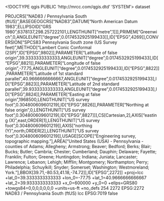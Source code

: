 <!DOCTYPE qgis PUBLIC 'http://mrcc.com/qgis.dtd' 'SYSTEM'>
<qgis version="3.30.0-'s-Hertogenbosch">
  <identifier></identifier>
  <parentidentifier></parentidentifier>
  <language></language>
  <type>dataset</type>
  <title></title>
  <abstract></abstract>
  <links/>
  <dates/>
  <fees></fees>
  <encoding></encoding>
  <crs>
    <spatialrefsys nativeFormat="Wkt">
      <wkt>PROJCRS["NAD83 / Pennsylvania South (ftUS)",BASEGEOGCRS["NAD83",DATUM["North American Datum 1983",ELLIPSOID["GRS 1980",6378137,298.257222101,LENGTHUNIT["metre",1]]],PRIMEM["Greenwich",0,ANGLEUNIT["degree",0.0174532925199433]],ID["EPSG",4269]],CONVERSION["SPCS83 Pennsylvania South zone (US Survey feet)",METHOD["Lambert Conic Conformal (2SP)",ID["EPSG",9802]],PARAMETER["Latitude of false origin",39.3333333333333,ANGLEUNIT["degree",0.0174532925199433],ID["EPSG",8821]],PARAMETER["Longitude of false origin",-77.75,ANGLEUNIT["degree",0.0174532925199433],ID["EPSG",8822]],PARAMETER["Latitude of 1st standard parallel",40.9666666666667,ANGLEUNIT["degree",0.0174532925199433],ID["EPSG",8823]],PARAMETER["Latitude of 2nd standard parallel",39.9333333333333,ANGLEUNIT["degree",0.0174532925199433],ID["EPSG",8824]],PARAMETER["Easting at false origin",1968500,LENGTHUNIT["US survey foot",0.304800609601219],ID["EPSG",8826]],PARAMETER["Northing at false origin",0,LENGTHUNIT["US survey foot",0.304800609601219],ID["EPSG",8827]]],CS[Cartesian,2],AXIS["easting (X)",east,ORDER[1],LENGTHUNIT["US survey foot",0.304800609601219]],AXIS["northing (Y)",north,ORDER[2],LENGTHUNIT["US survey foot",0.304800609601219]],USAGE[SCOPE["Engineering survey, topographic mapping."],AREA["United States (USA) - Pennsylvania - counties of Adams; Allegheny; Armstrong; Beaver; Bedford; Berks; Blair; Bucks; Butler; Cambria; Chester; Cumberland; Dauphin; Delaware; Fayette; Franklin; Fulton; Greene; Huntingdon; Indiana; Juniata; Lancaster; Lawrence; Lebanon; Lehigh; Mifflin; Montgomery; Northampton; Perry; Philadelphia; Schuylkill; Snyder; Somerset; Washington; Westmoreland; York."],BBOX[39.71,-80.53,41.18,-74.72]],ID["EPSG",2272]]</wkt>
      <proj4>+proj=lcc +lat_0=39.3333333333333 +lon_0=-77.75 +lat_1=40.9666666666667 +lat_2=39.9333333333333 +x_0=600000 +y_0=0 +ellps=GRS80 +towgs84=0,0,0,0,0,0,0 +units=us-ft +no_defs</proj4>
      <srsid>254</srsid>
      <srid>2272</srid>
      <authid>EPSG:2272</authid>
      <description>NAD83 / Pennsylvania South (ftUS)</description>
      <projectionacronym>lcc</projectionacronym>
      <ellipsoidacronym>EPSG:7019</ellipsoidacronym>
      <geographicflag>false</geographicflag>
    </spatialrefsys>
  </crs>
  <extent/>
</qgis>
